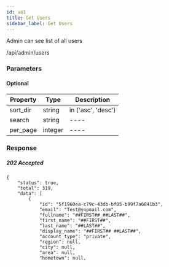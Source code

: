 ```yaml
---
id: ua1
title: Get Users
sidebar_label: Get Users
---
```



Admin can see list of all users

<Endpoint req="POST">/api/admin/users</Endpoint>

### Parameters 

#### Optional

| Property | Type | Description |
| ---- | ---- | ---- |
| sort_dir | string | in ('asc', 'desc') |
| search | string | ---- |
| per_page | integer | ---- |

### Response

##### 202 Accepted
```
{
    "status": true,
    "total": 319,
    "data": [
        {
            "id": "5f1960ea-c79c-43db-bf05-b99f7a6841b3",
            "email": "Test@yopmail.com",
            "fullname": "##FIRST## ##LAST##",
            "first_name": "##FIRST##",
            "last_name": "##LAST##",
            "display_name": "##FIRST## ##LAST##",
            "account_type": "private",
            "region": null,
            "city": null,
            "area": null,
            "hometown": null,
```